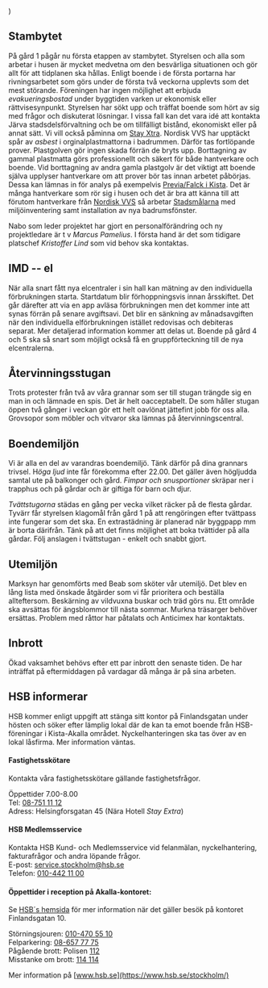 
  <MDXProvider>
      <Body>
          <Centered
        introducing="Nyhetsbrev från din förening HSB/Brf Imatra"
        title="Brf Imatra informerar"
        summary="Akalla 2023-10-19"
      >
               <main {...props} />
          </Centered>
      </Body>
  </MDXProvider>
)


## Stambytet
På gård 1 pågår nu första etappen av stambytet. Styrelsen och
alla som arbetar i husen är mycket medvetna om den besvärliga
situationen och gör allt för att tidplanen ska hållas. Enligt boende i
de första portarna har rivningsarbetet som görs under de första två
veckorna upplevts som det mest störande. Föreningen har ingen möjlighet
att erbjuda *evakueringsbostad* under byggtiden varken ur ekonomisk
eller rättvisesynpunkt. Styrelsen har sökt upp och träffat boende som
hört av sig med frågor och diskuterat lösningar. I vissa fall kan det
vara idé att kontakta Järva stadsdelsförvaltning och be om tillfälligt
bistånd, ekonomiskt eller på annat sätt. Vi vill också påminna om [Stay Xtra](https://www.stayxtra.com).
Nordisk VVS har upptäckt spår av *asbest* i orginalplastmattorna i
badrummen. Därför tas fortlöpande prover. Plastgolven gör ingen skada
förrän de bryts upp. Borttagning av gammal plastmatta görs
professionellt och säkert för både hantverkare och boende. Vid
borttagning av andra gamla plastgolv är det viktigt att boende själva
upplyser hantverkare om att prover bör tas innan arbetet påbörjas. Dessa
kan lämnas in för analys på exempelvis [Previa/Falck i Kista](https://kund.falcksverige.se/tjanster/systematiskt-arbetsmiljoarbete/asbestanalys/).
Det är många hantverkare som rör sig i husen och det är bra att känna till att
förutom hantverkare från [Nordisk VVS](https://www.nordiskvvs.se) så arbetar [Stadsmålarna](https://stadsmalarna.se) med
miljöinventering samt installation av nya badrumsfönster.

Nabo som leder projektet har gjort en personalförändring och ny
projektledare är t v _Marcus Pamelius_.
I första hand är det som tidigare platschef _Kristoffer Lind_ som vid
behov ska kontaktas.

## IMD -- el
När alla snart fått nya elcentraler i sin hall kan mätning av
den individuella förbrukningen starta. Startdatum blir förhoppningsvis
innan årsskiftet. Det går därefter att via en app avläsa förbrukningen
men det kommer inte att synas förrän på senare avgiftsavi. Det blir en
sänkning av månadsavgiften när den individuella elförbrukningen istället
redovisas och debiteras separat. Mer detaljerad information kommer att
delas ut. Boende på gård 4 och 5 ska så snart som möjligt också få en
gruppförteckning till de nya elcentralerna.

## Återvinningsstugan
Trots protester från två av våra grannar som ser till
stugan trängde sig en man in och lämnade en spis. Det är helt
oacceptabelt. De som håller stugan öppen två gånger i veckan gör ett
helt oavlönat jättefint jobb för oss alla. Grovsopor som möbler och
vitvaror ska lämnas på återvinningscentral.

## Boendemiljön
Vi är alla en del av varandras boendemiljö. Tänk därför på
dina grannars trivsel. H*öga ljud* inte får förekomma efter 22.00. Det
gäller även högljudda samtal ute på balkonger och gård. *Fimpar och
snusportioner* skräpar ner i trapphus och på gårdar och är giftiga för
barn och djur.

*Tvättstugorna* städas en gång per vecka vilket räcker på de flesta
gårdar. Tyvärr får styrelsen klagomål från gård 1 på att rengöringen
efter tvättpass inte fungerar som det ska. En extrastädning är planerad
när byggpapp mm är borta därifrån. Tänk på att det finns möjlighet att
boka tvättider på alla gårdar. Följ anslagen i tvättstugan - enkelt och
snabbt gjort.

## Utemiljön
Marksyn har genomförts med Beab som sköter vår utemiljö. Det
blev en lång lista med önskade åtgärder som vi får prioritera och
beställa allteftersom. Beskärning av vildvuxna buskar och träd görs nu.
Ett område ska avsättas för ängsblommor till nästa sommar. Murkna
träsarger behöver ersättas. Problem med råttor har påtalats och
Anticimex har kontaktats.

## Inbrott
Ökad vaksamhet behövs efter ett par inbrott den senaste tiden.
De har inträffat på eftermiddagen på vardagar då många är på sina
arbeten.

## HSB informerar

HSB kommer enligt uppgift att stänga sitt kontor på Finlandsgatan under
hösten och söker efter lämplig lokal där de kan ta emot boende från
HSB-föreningar i Kista-Akalla området. Nyckelhanteringen ska tas över av
en lokal låsfirma. Mer information väntas.

#### Fastighetsskötare
Kontakta våra fastighetsskötare gällande fastighetsfrågor.

Öppettider 7.00-8.00 \
Tel: [08-751 11 12](tel:08-7511112) \
Adress: Helsingforsgatan 45 (Nära Hotell _Stay Extra_)

#### HSB Medlemsservice
Kontakta HSB Kund- och Medlemsservice vid felanmälan, nyckelhantering,
fakturafrågor och andra löpande frågor. \
E-post: [service.stockholm@hsb.se](mailto:service.stockholm@hsb.se) \
Telefon: [010-442 11 00](tel:010-4421100)

#### Öppettider i reception på Akalla-kontoret:
Se [HSB´s hemsida](https://www.hsb.se/stockholm/om-hsb/kontakt/) för mer information när det gäller besök på kontoret Finlandsgatan 10.

Störningsjouren: [010-470 55 10](tel:010-4705510) \
Felparkering: [08-657 77 75](tel:08-6577775) \
Pågående brott: Polisen [112](tel:112) \
Misstanke om brott: [114 114](tel:114114)

Mer information på [www.hsb.se](https://www.hsb.se/stockholm/)
